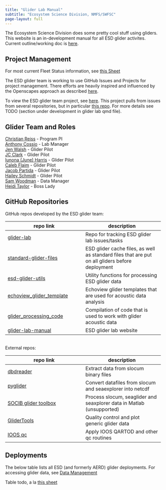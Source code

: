 ```yaml
---
title: "Glider Lab Manual"
subtitle: "Ecosystem Science Division, NMFS/SWFSC"
page-layout: full
---
```


The Ecosystem Science Division does some pretty cool stuff using gliders. This website is an in-development manual for all ESD glider activites. Current outline/working doc is [here](https://docs.google.com/document/d/1F1nxoBkeEcXmXGOOioQHqD6A_KIdJmDsg9P_Nfe5Y-o/edit?usp=sharing).

## Project Management

For most current Fleet Status information, see [this Sheet](https://docs.google.com/spreadsheets/d/1tB3QNKYx8qOYYS9QZotekBAx0y-_n2d-EZPjFFdYNuU/edit?usp=sharing)

The ESD glider team is working to use GitHub Issues and Projects for project management. There efforts are heavily inspired and influenced by the Openscapes approach as described [here](https://openscapes.github.io/series/core-lessons/github/github-issues.html). 

To view the ESD glider team project, see [here](https://github.com/orgs/us-amlr/projects/1). This project pulls from issues from several repositories, but in particular [this repo](https://github.com/us-amlr/glider-lab). For more details see TODO (section under development in glider lab qmd file). 

## Glider Team and Roles

[Christian Reiss](mailto:christian.reiss@noaa.gov) - Program PI \
[Anthony Cossio](mailto:anthony.cossio@noaa.gov) - Lab Manager \
[Jen Walsh](mailto:jen.walsh@noaa.gov) - Glider Pilot \
[JC Clark](mailto:jason.c.clark@noaa.gov) - Glider Pilot \
[Iunona (June) Harris](mailto:iunona.harris@noaa.gov) - Glider Pilot \
[Caleb Flaim](mailto:caleb.flaim@noaa.gov)  - Glider Pilot \
[Jacob Partida](mailto:jacob.partida@noaa.gov) - Glider Pilot \
[Hailey Schmidt](mailto:hailey.schmidt@noaa.gov) - Glider Pilot \
[Sam Woodman](mailto:sam.woodman@noaa.gov) - Data Manager \
[Heidi Taylor](mailto:heidi.taylor@noaa.gov) - Boss Lady

## GitHub Repositories

GitHub repos developed by the ESD glider team:

repo link | description
--- | ---
[glider-lab](https://github.com/us-amlr/glider-lab) | Repo for tracking ESD glider lab issues/tasks
[standard-glider-files](https://github.com/us-amlr/standard-glider-files) | ESD glider cache files, as well as standard files that are put on all gliders before deployment
[esd-glider-utils](https://github.com/SWFSC/esd-glider-utils) | Utility functions for processing ESD glider data
[echoview_glider_template](https://github.com/us-amlr/echoview_glider_template) | Echoview glider templates that are used for acoustic data analysis 
[glider_processing_code](https://github.com/us-amlr/glider_processing_code) | Compilation of code that is used to work with glider acoustic data 
[glider-lab-manual](https://github.com/SWFSC/glider-lab-manual) | ESD glider lab website

<br />
External repos:

repo link | description
--- | ---
[dbdreader](https://github.com/smerckel/dbdreader) | Extract data from slocum binary files
[pyglider](https://github.com/c-proof/pyglider) | Convert datafiles from slocum and seaexplorer into netcdf
[SOCIB glider toolbox](https://github.com/socib/glider_toolbox) | Process slocum, seaglider and seaxplorer data in Matlab (unsupported)
[GliderTools](https://github.com/GliderToolsCommunity/GliderTools) | Quality control and plot generic glider data 
[IOOS qc](https://github.com/ioos/ioos_qc) | Apply IOOS QARTOD and other qc routines 


## Deployments

The below table lists all ESD (and formerly AERD) glider deployments. For accessing glider data, see [Data Management](content/data-management.qmd)

Table todo, a la [this sheet](https://docs.google.com/spreadsheets/d/1tSIi44OTEUQXPJwwiy1emhdIyRs9Vt8iT5IlJBMrPLA/edit?usp=sharing)